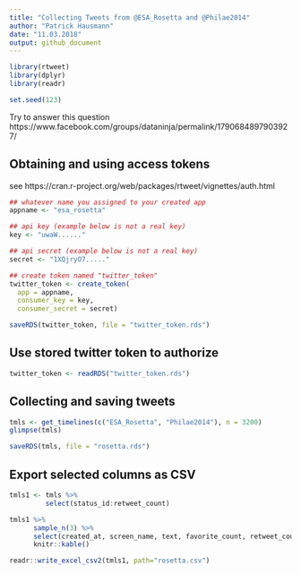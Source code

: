 ```yaml
---
title: "Collecting Tweets from @ESA_Rosetta and @Philae2014"
author: "Patrick Hausmann"
date: "11.03.2018"
output: github_document
---
```


```r

library(rtweet)
library(dplyr)
library(readr)

```

```r
set.seed(123)
```


Try to answer this question https://www.facebook.com/groups/dataninja/permalink/1790684897903927/

## Obtaining and using access tokens

see https://cran.r-project.org/web/packages/rtweet/vignettes/auth.html

```r

## whatever name you assigned to your created app
appname <- "esa_rosetta"

## api key (example below is not a real key)
key <- "uwaW......"

## api secret (example below is not a real key)
secret <- "1XQjryO7....."

## create token named "twitter_token"
twitter_token <- create_token(
  app = appname,
  consumer_key = key,
  consumer_secret = secret)

saveRDS(twitter_token, file = "twitter_token.rds")

```

## Use stored twitter token to authorize

```r

twitter_token <- readRDS("twitter_token.rds")

```

## Collecting and saving tweets

```r

tmls <- get_timelines(c("ESA_Rosetta", "Philae2014"), n = 3200)
glimpse(tmls)

saveRDS(tmls, file = "rosetta.rds")

```

## Export selected columns as CSV

```r

tmls1 <- tmls %>% 
         select(status_id:retweet_count)

tmls1 %>% 
      sample_n(3) %>% 
      select(created_at, screen_name, text, favorite_count, retweet_count) %>%
      knitr::kable()

readr::write_excel_csv2(tmls1, path="rosetta.csv")

```

